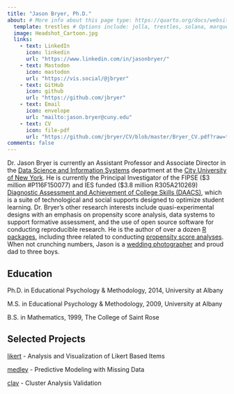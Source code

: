 ```yaml
---
title: "Jason Bryer, Ph.D."
about: # More info about this page type: https://quarto.org/docs/websites/website-about.html
  template: trestles # Options include: jolla, trestles, solana, marquee, broadside
  image: Headshot_Cartoon.jpg
  links:
    - text: LinkedIn
      icon: linkedin
      url: "https://www.linkedin.com/in/jasonbryer/"
    - text: Mastodon
      icon: mastodon
      url: "https://vis.social/@jbryer"
    - text: GitHub
      icon: github
      url: "https://github.com/jbryer"
    - text: Email
      icon: envelope
      url: "mailto:jason.bryer@cuny.edu"
    - text: CV
      icon: file-pdf
      url: "https://github.com/jbryer/CV/blob/master/Bryer_CV.pdf?raw=true"
comments: false
---
```

::: {.column-page}


Dr. Jason Bryer is currently an Assistant Professor and Associate Director in the [Data Science and Information Systems](https://sps.cuny.edu/academics/graduate/master-science-data-science-ms) department at the [City University of New York](https://sps.cunuy.edu). He is currently the Principal Investigator of the FIPSE ($3 million #P116F150077) and IES funded ($3.8 million R305A210269) [Diagnostic Assessment and Achievement of College Skills (DAACS)](https://daacs.net), which is a suite of technological and social supports designed to optimize student learning. Dr. Bryer’s other research interests include quasi-experimental designs with an emphasis on propensity score analysis, data systems to support formative assessment, and the use of open source software for conducting reproducible research. He is the author of over a dozen [R packages](https://github.com/jbryer?tab=repositories), including three related to conducting [propensity score analyses](https://psa.bryer.org). When not crunching numbers, Jason is a [wedding photographer](https://bryerphotography.com) and proud dad to three boys.


## Education


Ph.D. in Educational Psychology & Methodology, 2014, University at Albany

M.S. in Educational Psychology & Methodology, 2009, University at Albany

B.S. in Mathematics, 1999, The College of Saint Rose

## Selected Projects


[likert](https://github.com/jbryer/likert) - Analysis and Visualization of Likert Based Items

[medley](https://github.com/jbryer/medley) - Predictive Modeling with Missing Data  

[clav](https://github.com/clav) - Cluster Analysis Validation


:::
